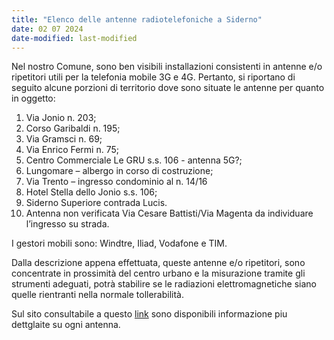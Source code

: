 ```yaml
---
title: "Elenco delle antenne radiotelefoniche a Siderno"
date: 02 07 2024
date-modified: last-modified
---
```


Nel nostro Comune, sono ben visibili installazioni consistenti in antenne e/o ripetitori utili per la telefonia mobile 3G e 4G.
Pertanto, si riportano di seguito alcune porzioni di territorio dove sono situate le antenne per quanto in oggetto:

1. Via Jonio n. 203;
2. Corso Garibaldi n. 195;
3. Via Gramsci n. 69;
4. Via Enrico Fermi n. 75;
5. Centro Commerciale Le GRU s.s. 106 - antenna 5G?;
6. Lungomare – albergo in corso di costruzione;
7. Via Trento – ingresso condominio al n. 14/16
8. Hotel Stella dello Jonio s.s. 106;
9. Siderno Superiore contrada Lucis.
10. Antenna non verificata Via Cesare Battisti/Via Magenta da individuare l’ingresso su strada.

I gestori mobili sono: Windtre, Iliad, Vodafone e TIM.

Dalla descrizione appena effettuata, queste antenne e/o ripetitori, sono concentrate in prossimità del centro urbano e la misurazione tramite gli strumenti adeguati, potrà stabilire se le radiazioni elettromagnetiche siano quelle rientranti nella normale tollerabilità.

Sul sito consultabile a questo [link](https://www.cellmapper.net/map?MCC=222&MNC=88&type=LTE&latitude=38.26825163237197&longitude=16.297291920340857&zoom=16.502457863592774&showTowers=true&showIcons=true&showTowerLabels=true&clusterEnabled=true&tilesEnabled=true&showOrphans=false&showNoFrequencyOnly=false&showFrequencyOnly=false&showBandwidthOnly=false&DateFilterType=Last&showHex=false&showVerifiedOnly=false&showUnverifiedOnly=false&showLTECAOnly=false&showENDCOnly=false&showBand=0&showSectorColours=true&mapType=roadmap&darkMode=false&imperialUnits=false) sono disponibili informazione piu dettglaite su ogni antenna.